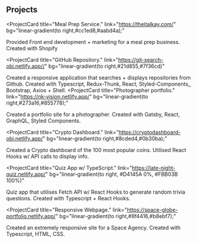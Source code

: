 ## Projects

<ProjectCard
  title="Meal Prep Service."
  link="https://theitalkay.com/"
  bg="linear-gradient(to right,#cc1ed8,#aabd4a);"
>
  Provided Front end development + marketing for a meal prep business. Created
  with Shopify
</ProjectCard>

<ProjectCard
  title="GitHub Repository."
  link="https://git-search-obi.netlify.app//"
  bg="linear-gradient(to right,#21d855,#7f36cd)"
>
  Created a responsive application that searches + displays repositories from
  Github. Created with Typescript, Redux-Thunk, React, Styled-Components,,
  Bootstrap, Axios + Shell.
</ProjectCard>
<ProjectCard
  title="Photographer portfolio."
  link="https://nk-vision.netlify.app/"
  bg="linear-gradient(to right,#273a16,#855778);"
>
  Created a portfolio site for a photographer. Created with Gatsby, React,
  GraphQL, Styled Components.
</ProjectCard>

<ProjectCard
  title="Crypto Dashboard."
  link="https://cryptodashboard-obi.netlify.app/"
  bg="linear-gradient(to right,#8cded4,#0b30ba);"
>
  Created a Crypto dashboard of the 100 most popular coins. Utilised React Hooks
  w/ API calls to display info.
</ProjectCard>

<ProjectCard
  title="Quiz App w/ TypeScript."
  link="https://late-night-quiz.netlify.app/"
  bg="linear-gradient(to right, #D4145A 0%, #FBB03B 100%)"
>
  Quiz app that utilises Fetch API w/ React Hooks to generate random trivia
  questions. Created with Typescript + React Hooks.
</ProjectCard>

<ProjectCard
  title="Responsive Webpage."
  link="https://space-globe-portfolio.netlify.app/"
  bg="linear-gradient(to right,#8f4416,#b8ebf7);"
>
  Created an extremely responsive site for a Space Agency. Created with
  Typescript, HTML, CSS.
</ProjectCard>
